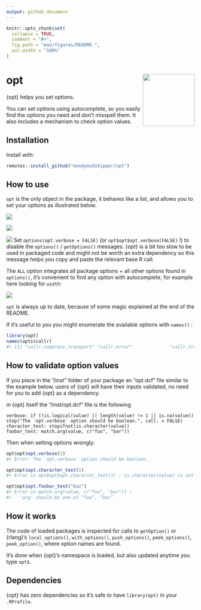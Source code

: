 ```yaml
---
output: github_document
---
```


<!-- README.md is generated from README.Rmd. Please edit that file -->

```r
knitr::opts_chunk$set(
  collapse = TRUE,
  comment = "#>",
  fig.path = "man/figures/README-",
  out.width = "100%"
)
```

# opt <img src="man/figures/logo.png" align="right" height="139" />

{opt} helps you set options.

You can set options using autocomplete, so you easily find the options you need and don't misspell them. 
It also includes a mechanism to check option values.

## Installation

Install with:

``` r
remotes::install_github("moodymudskipper/opt")
```

## How to use

`opt` is the only object in the package, it behaves like a list, and allows you to
set your options as illustrated below.

![](man/figures/opt1.png)


![](man/figures/opt2.png)

![](man/figures/opt3.png)
Set `options(opt.verbose = FALSE)` (or `opt$opt$opt.verbose(FALSE)` !) to disable
the `options()` / `getOptions()` messages. {opt} is a bit too slow to be used in
packaged code and might not be worth an extra dependency so this message helps you copy and paste
the relevant base R call.

The `ALL` option integrates all package options + all other options found in `options()`,
it's convenient to find any option with autocomplete, for example here looking for `width`:

![](man/figures/opt4.png)

`opt` is always up to date, because of some magic explained at the end of the README.

If it's useful to you you might enumerate the available options with `names()` :

```r
library(opt)
names(opts$callr)
#> [1] "callr.compress_transport" "callr.error"              "callr.traceback" 
```

## How to validate option values

If you place in the "/inst" folder of your package an "opt.dcf" file similar
to the example below, users of {opt} will have their inputs
validated, no need for you to add {opt} as a dependency.

in {opt} itself the "/inst/opt.dcf" file is the following

```
verbose: if (!is.logical(value) || length(value) != 1 || is.na(value)) stop("The `opt.verbose` option should be boolean.", call. = FALSE)
character_test: stopifnot(is.character(value))
foobar_test: match.arg(value, c("foo", "bar"))
```

Then when setting options wrongly:

```r
opt$opt$opt.verbose(1)
#> Error: The `opt.verbose` option should be boolean.

opt$opt$opt.character_test(1)
#> Error in opt$opt$opt.character_test(1) : is.character(value) is not TRUE

opt$opt$opt.foobar_test("baz")
#> Error in match.arg(value, c("foo", "bar")) : 
#>   'arg' should be one of “foo”, “bar”
```

## How it works

The code of loaded packages is inspected for calls to `getOption()` or {rlang}'s `local_options()`, `with_options()`, `push_options()`, `peek_options()`, `peek_option()`, where option names are found.

It's done when {opt}'s namespace is loaded, but also updated anytime you type `opt$`.

## Dependencies

{opt} has zero dependencies so it's safe to have `library(opt)` in your `.RProfile`.
